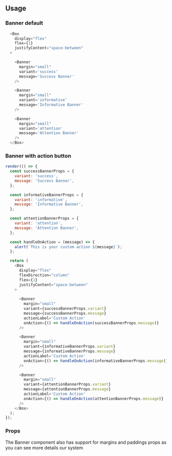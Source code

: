 
## Usage

### Banner default

```javascript
  <Box
    display="flex"
    flex={1}
    justifyContent="space-between"
  >

    <Banner
      margin="small"
      variant='success'
      message='Success Banner'
    />

    <Banner
      margin="small"
      variant='informative'
      message='Informative Banner' 
    />

    <Banner
      margin="small"
      variant='attention'
      message='Attention Banner' 
    />
  </Box>
```

### Banner with action button

```javascript state
render(() => {
  const successBannerProps = {
    variant: 'success',
    message: 'Success Banner',
  };

  const informativeBannerProps = {
    variant: 'informative',
    message: 'Informative Banner',
  };

  const attentionBannerProps = {
    variant: 'attention',
    message: 'Attention Banner',
  };

  const handleOnAction = (message) => {
    alert(`This is your custom action ${message}`);
  };

  return (
    <Box
      display="flex"
      flexDirection="column"
      flex={1}
      justifyContent="space-between"
    >
      
      <Banner
        margin="small"
        variant={successBannerProps.variant}
        message={successBannerProps.message}
        actionLabel='Custom Action'
        onAction={() => handleOnAction(successBannerProps.message)}
      />

      <Banner
        margin="small"
        variant={informativeBannerProps.variant}
        message={informativeBannerProps.message}
        actionLabel='Custom Action'
        onAction={() => handleOnAction(informativeBannerProps.message)}
      />

      <Banner
        margin="small"
        variant={attentionBannerProps.variant}
        message={attentionBannerProps.message}
        actionLabel='Custom Action'
        onAction={() => handleOnAction(attentionBannerProps.message)}
      />
    </Box>
  );
});
```

### Props

The Banner component also has support for margins and paddings props as you can see more details <GatsbyLink to="/system/spacing">our system</GatsbyLink>

<PropsTable component="Banner" platform="web" />
